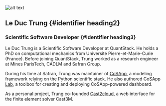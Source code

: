 ![alt text](../../../static/img/avatars/Trung.jpg)

## Le Duc Trung {#identifier heading2}

### Scientific Software Developer {#identifier heading3}

Le Duc Trung is a Scientific Software Developer at
QuantStack. He holds a PhD on computational mechanics from Université Pierre-et-Marie-Curie (France).
Before joining QuantStack, Trung worked as a research engineer at Mines ParisTech, CADLM and Safran Group.

During his time at Safran, Trung was maintainer of <a href="https://gitlab.com/cosapp/cosapp">CoSApp</a>, a modeling framework relying on the Python scientific stack. He also authored <a href="https://gitlab.com/cosapp/cosapp_lab">CoSApp Lab</a>, a toolbox for creating and deploying CoSApp-powered dashboard.

As a personal project, Trung co-founded <a href="https://cast2cloud.com">Cast2cloud</a>, a web interface for the finite element
solver Cast3M.
